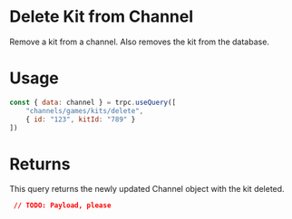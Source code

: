 # Delete Kit from Channel

Remove a kit from a channel. Also removes the kit from the database.

# Usage

```js
const { data: channel } = trpc.useQuery([
	"channels/games/kits/delete",
	{ id: "123", kitId: "789" }
])
```

# Returns

This query returns the newly updated Channel object with the kit deleted.

```json
 // TODO: Payload, please
```
